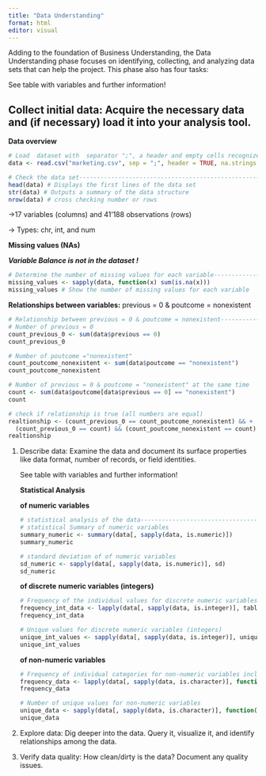 ```yaml
---
title: "Data Understanding"
format: html
editor: visual
---
```


Adding to the foundation of Business Understanding, the Data Understanding phase focuses on identifying, collecting, and analyzing data sets that can help the project. This phase also has four tasks:

See table with variables and further information!

## Collect initial data: Acquire the necessary data and (if necessary) load it into your analysis tool.

**Data overview**

```r
# Load  dataset with  separator ";", a header and empty cells recognized as NAs
data <- read.csv("marketing.csv", sep = ";", header = TRUE, na.strings = "")

# Check the data set------------------------------------------------------------
head(data) # Displays the first lines of the data set
str(data) # Outputs a summary of the data structure
nrow(data) # cross checking number or rows
```

-\>17 variables (columns) and 41’188 observations (rows)

-\> Types: chr, int, and num

**Missing values (NAs)**

***Variable Balance is not in the dataset !***

```r
# Determine the number of missing values for each variable----------------------
missing_values <- sapply(data, function(x) sum(is.na(x)))
missing_values # Show the number of missing values for each variable
```

**Relationships between variables:** previous = 0 & poutcome = nonexistent

```r
# Relationship between previous = 0 & poutcome = nonexistent--------------------
# Number of previous = 0
count_previous_0 <- sum(data$previous == 0) 
count_previous_0

# Number of poutcome ="nonexistent"
count_poutcome_nonexistent <- sum(data$poutcome == "nonexistent") 
count_poutcome_nonexistent

# Number of previous = 0 & poutcome = "nonexistent" at the same time
count <- sum(data$poutcome[data$previous == 0] == "nonexistent") 
count

# check if relationship is true (all numbers are equal)
realtionship <- (count_previous_0 == count_poutcome_nonexistent) && +
  (count_previous_0 == count) && (count_poutcome_nonexistent == count)
realtionship
```

1.  Describe data: Examine the data and document its surface properties like data format, number of records, or field identities.

    See table with variables and further information!

    **Statistical Analysis**

    **of numeric variables**

    ```r
    # statistical analysis of the data----------------------------------------------
    # statistical Summary of numeric variables
    summary_numeric <- summary(data[, sapply(data, is.numeric)]) 
    summary_numeric

    # standard deviation of of numeric variables
    sd_numeric <- sapply(data[, sapply(data, is.numeric)], sd)
    sd_numeric
    ```

    **of discrete** **numeric variables (integers)**

    ```r
    # Frequency of the individual values for discrete numeric variables (integers)
    frequency_int_data <- lapply(data[, sapply(data, is.integer)], table)
    frequency_int_data

    # Unique values for discrete numeric variables (integers)
    unique_int_values <- sapply(data[, sapply(data, is.integer)], unique)
    unique_int_values
    ```

    **of non-numeric variables**

    ```r
    # Frequency of individual categories for non-numeric variables including NA
    frequency_data <- lapply(data[, sapply(data, is.character)], function(x) table(x, useNA = "always"))
    frequency_data

    # Number of unique values for non-numeric variables
    unique_data <- sapply(data[, sapply(data, is.character)], function(x) length(unique(x)))
    unique_data
    ```

2.  Explore data: Dig deeper into the data. Query it, visualize it, and identify relationships among the data.

3.  Verify data quality: How clean/dirty is the data? Document any quality issues.
